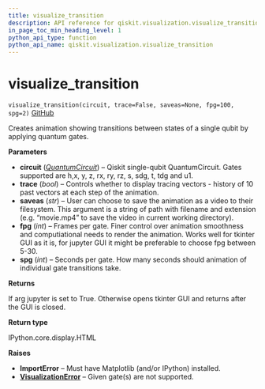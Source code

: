 ```yaml
---
title: visualize_transition
description: API reference for qiskit.visualization.visualize_transition
in_page_toc_min_heading_level: 1
python_api_type: function
python_api_name: qiskit.visualization.visualize_transition
---
```


# visualize\_transition

<span id="qiskit.visualization.visualize_transition" />

`visualize_transition(circuit, trace=False, saveas=None, fpg=100, spg=2)` [GitHub](https://github.com/qiskit/qiskit/tree/stable/0.14/qiskit/visualization/transition_visualization.py "view source code")

Creates animation showing transitions between states of a single qubit by applying quantum gates.

**Parameters**

*   **circuit** ([*QuantumCircuit*](qiskit.circuit.QuantumCircuit "qiskit.circuit.QuantumCircuit")) – Qiskit single-qubit QuantumCircuit. Gates supported are h,x, y, z, rx, ry, rz, s, sdg, t, tdg and u1.
*   **trace** (*bool*) – Controls whether to display tracing vectors - history of 10 past vectors at each step of the animation.
*   **saveas** (*str*) – User can choose to save the animation as a video to their filesystem. This argument is a string of path with filename and extension (e.g. “movie.mp4” to save the video in current working directory).
*   **fpg** (*int*) – Frames per gate. Finer control over animation smoothness and computiational needs to render the animation. Works well for tkinter GUI as it is, for jupyter GUI it might be preferable to choose fpg between 5-30.
*   **spg** (*int*) – Seconds per gate. How many seconds should animation of individual gate transitions take.

**Returns**

If arg jupyter is set to True. Otherwise opens tkinter GUI and returns after the GUI is closed.

**Return type**

IPython.core.display.HTML

**Raises**

*   **ImportError** – Must have Matplotlib (and/or IPython) installed.
*   [**VisualizationError**](qiskit.visualization.VisualizationError "qiskit.visualization.VisualizationError") – Given gate(s) are not supported.

